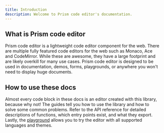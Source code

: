 ```yaml
---
title: Introduction
description: Welcome to Prism code editor's documentation.
---
```


## What is Prism code editor

Prism code editor is a lightweight code editor component for the web. There are multiple fully featured code editors for the web such as Monaco, Ace and CodeMirror. While these are awesome, they have a large footprint and are likely overkill for many use cases. Prism code editor is designed to be used in documentation, demos, forms, playgrounds, or anywhere you won't need to display huge documents.

## How to use these docs

Almost every code block in these docs is an editor created with this library, because why not! The guides tell you how to use the library and how to solve some common problems. Refer to the API reference for detailed descriptions of functions, which entry points exist, and what they export. Lastly, the [playground](/playground) allows you to try the editor with all supported languages and themes.
